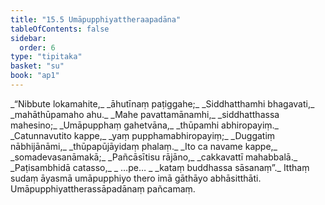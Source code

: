 ```yaml
---
title: "15.5 Umāpupphiyattheraapadāna"
tableOfContents: false
sidebar:
  order: 6
type: "tipitaka"
basket: "su"
book: "ap1"
---
```



<DynamicBreadcrumb />

<Division number="21" book="ap1">

<Paragraph number="2306" type="verses" book="ap1">
_“Nibbute lokamahite,_  
_āhutīnaṃ paṭiggahe;_  
_Siddhatthamhi bhagavati,_  
_mahāthūpamaho ahu._  

</Paragraph>

</Division>
<Division number="22" book="ap1">

<Paragraph number="2307" type="verses" book="ap1">
_Mahe pavattamānamhi,_  
_siddhatthassa mahesino;_  
_Umāpupphaṃ gahetvāna,_  
_thūpamhi abhiropayiṃ._  

</Paragraph>

</Division>
<Division number="23" book="ap1">

<Paragraph number="2308" type="verses" book="ap1">
_Catunnavutito kappe,_  
_yaṃ pupphamabhiropayiṃ;_  
_Duggatiṃ nābhijānāmi,_  
_thūpapūjāyidaṃ phalaṃ._  

</Paragraph>

</Division>
<Division number="24" book="ap1">

<Paragraph number="2309" type="verses" book="ap1">
_Ito ca navame kappe,_  
_somadevasanāmakā;_  
_Pañcāsītisu rājāno,_  
_cakkavattī mahabbalā._  

</Paragraph>

</Division>
<Division number="25" book="ap1">

<Paragraph number="2310" type="verses" book="ap1">
_Paṭisambhidā catasso,_  
_ …pe… _  
_kataṃ buddhassa sāsanaṃ”._  

</Paragraph>

<Paragraph number="2311" book="ap1">
Itthaṃ sudaṃ āyasmā umāpupphiyo thero imā gāthāyo abhāsitthāti.

</Paragraph>
</Division>

<Paragraph number="2312" type="center" book="ap1">
Umāpupphiyattherassāpadānaṃ pañcamaṃ.
</Paragraph>